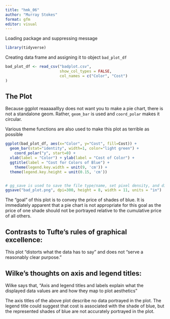```yaml
---
title: "hmk_06"
author: "Murray Stokes"
format: gfm
editor: visual
---
```


Loading package and suppressing message

```r
library(tidyverse)
```

Creating data frame and assigning it to object `bad_plot_df`

```r
bad_plot_df <- read_csv("badplot.csv", 
                        show_col_types = FALSE, 
                        col_names = c("Color", "Cost") 
)
```

## The Plot

Because ggplot reaaaaalllyy does not want you to make a pie chart, there is not a standalone geom. Rather, `geom_bar` is used and `coord_polar` makes it circular.

Various theme functions are also used to make this plot as terrible as possible

```r
ggplot(bad_plot_df, aes(x="Color", y="Cost", fill=Cost)) +
  geom_bar(stat="identity", width=1, color="light green") +
    coord_polar("y", start=0) +
  xlab(label = "Color") + ylab(label = "Cost of Color") +
  ggtitle(label = "Cost for Colors of Blue") +
    theme(legend.key.width = unit(9, 'cm')) +
  theme(legend.key.height = unit(0.15, 'cm'))


# gg_save is used to save the file type/name, set pixel density, and dimensions of image.
ggsave("bad_plot.png", dpi=300, height = 8, width = 11, units = "in")
```

The "goal" of this plot is to convey the price of shades of blue. It is immediately apparent that a pie chart is not appropriate for this goal as the price of one shade should not be portrayed relative to the cumulative price of all others.

## Contrasts to Tufte's rules of graphical excellence:

This plot "distorts what the data has to say" and does not "serve a reasonably clear purpose."

## Wilke's thoughts on axis and legend titles:

Wilke says that, "Axis and legend titles and labels explain what the displayed data values are and how they map to plot aesthetics"

The axis titles of the above plot describe no data portrayed in the plot. The legend title could suggest that cost is associated with the shade of blue, but the represented shades of blue are not accurately portrayed in the plot.
